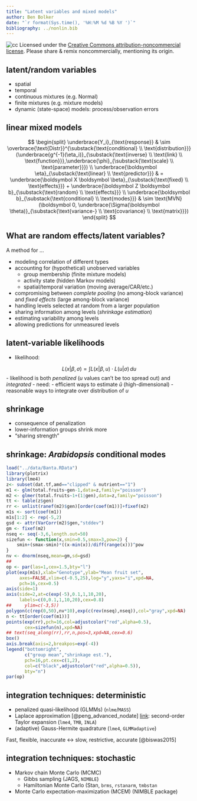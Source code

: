 ```yaml
---
title: "Latent variables and mixed models"
author: Ben Bolker
date: "`r format(Sys.time(), '%H:%M %d %B %Y ')`"
bibliography: ../nonlin.bib
---
```


![cc](pix/cc-attrib-nc.png)
Licensed under the 
[Creative Commons attribution-noncommercial license](http://creativecommons.org/licenses/by-nc/3.0/).
Please share \& remix noncommercially, mentioning its origin.

## latent/random variables

- spatial
- temporal
- continuous mixtures (e.g. Normal)
- finite mixtures (e.g. mixture models)
- dynamic (state-space) models: process/observation errors

## linear mixed models

$$
\begin{split}
\underbrace{Y_i}_{\text{response}} & \sim \overbrace{\text{Distr}}^{\substack{\text{conditional} \\ \text{distribution}}}(\underbrace{g^{-1}(\eta_i)}_{\substack{\text{inverse} \\ \text{link} \\ \text{function}}},\underbrace{\phi}_{\substack{\text{scale} \\ \text{parameter}}}) \\
\underbrace{\boldsymbol \eta}_{\substack{\text{linear} \\ \text{predictor}}} & 
 = 
\underbrace{\boldsymbol X \boldsymbol \beta}_{\substack{\text{fixed} \\ \text{effects}}} + 
\underbrace{\boldsymbol Z \boldsymbol b}_{\substack{\text{random} \\ \text{effects}}}
\\
\underbrace{\boldsymbol b}_{\substack{\text{conditional} \\ \text{modes}}}  & 
\sim \text{MVN}(\boldsymbol 0, \underbrace{\Sigma(\boldsymbol \theta)}_{\substack{\text{variance-} \\ \text{covariance} \\ \text{matrix}}})
\end{split}
$$


## What are random effects/latent variables?

A method for …

- modeling correlation of different types
- accounting for (hypothetical) unobserved variables
    - group membership (finite mixture models)
	- activity state (hidden Markov models)
	- spatial/temporal variation (moving average/CAR/etc.)
- compromising between *complete pooling* (no among-block variance) and *fixed effects* (large among-block variance)
- handling levels selected at random from a larger population
- sharing information among levels (*shrinkage estimation*)
- estimating variability among levels
- allowing predictions for unmeasured levels
 
## latent-variable likelihoods

- likelihood:

$$L(x|\beta,\sigma) = \int L(x|\beta,u) \cdot L(u|\sigma) \, du$$
- likelihood is both *penalized* ($u$ values can't be too spread out) and *integrated* 
- need:
     - efficient ways to estimate $\hat u$ (high-dimensional)
	 - reasonable ways to integrate over distribution of $u$

## shrinkage

- consequence of penalization
- lower-information groups shrink more
- "sharing strength"

## shrinkage: *Arabidopsis* conditional modes

```r
load("../data/Banta.RData")
library(plotrix)
library(lme4)
z<- subset(dat.tf,amd=="clipped" & nutrient=="1")
m1 <- glm(total.fruits~gen-1,data=z,family="poisson")
m2 <- glmer(total.fruits~1+(1|gen),data=z,family="poisson")
tt <- table(z$gen)
rr <- unlist(ranef(m2)$gen)[order(coef(m1))]+fixef(m2)
m1s <- sort(coef(m1))
m1s[1:2] <- rep(-5,2)
gsd <- attr(VarCorr(m2)$gen,"stddev")
gm <- fixef(m2)
nseq <- seq(-3,6,length.out=50)
sizefun <- function(x,smin=0.5,smax=3,pow=2) {
    smin+(smax-smin)*((x-min(x))/diff(range(x)))^pow
}
nv <- dnorm(nseq,mean=gm,sd=gsd)
##
op <- par(las=1,cex=1.5,bty="l")
plot(exp(m1s),xlab="Genotype",ylab="Mean fruit set",
     axes=FALSE,xlim=c(-0.5,25),log="y",yaxs="i",xpd=NA,
     pch=16,cex=0.5)
axis(side=1)
axis(side=2,at=c(exp(-5),0.1,1,10,20),
     labels=c(0,0.1,1,10,20),cex=0.8)
##     ylim=c(-3,5))
polygon(c(rep(0,50),nv*10),exp(c(rev(nseq),nseq)),col="gray",xpd=NA)
n <- tt[order(coef(m1))]
points(exp(rr),pch=16,col=adjustcolor("red",alpha=0.5),
       cex=sizefun(n),xpd=NA)
## text(seq_along(rr),rr,n,pos=3,xpd=NA,cex=0.6)
box()
axis.break(axis=2,breakpos=exp(-4))
legend("bottomright",
       c("group mean","shrinkage est."),
       pch=16,pt.cex=c(1,2),
       col=c("black",adjustcolor("red",alpha=0.5)),
       bty="n")
par(op)
```

## integration techniques: deterministic

- penalized quasi-likelihood (GLMMs) (`nlme`/`MASS`)
- Laplace approximation [@peng_advanced_nodate] [link](https://bookdown.org/rdpeng/advstatcomp/laplace-approximation.html#computing-the-posterior-mean): second-order Taylor expansion (`lme4`, `TMB`, `INLA`)
- (adaptive) Gauss-Hermite quadrature (`lme4`, `GLMMadaptive`)

Fast, flexible, inaccurate $\leftrightarrow$ slow, restrictive, accurate [@biswas2015]

## integration techniques: stochastic

- Markov chain Monte Carlo (MCMC) 
     - Gibbs sampling (JAGS, `NIMBLE`)
	 - Hamiltonian Monte Carlo (Stan, `brms`, `rstanarm`, `tmbstan`
- Monte Carlo expectation-maximization (MCEM) (NIMBLE package)

